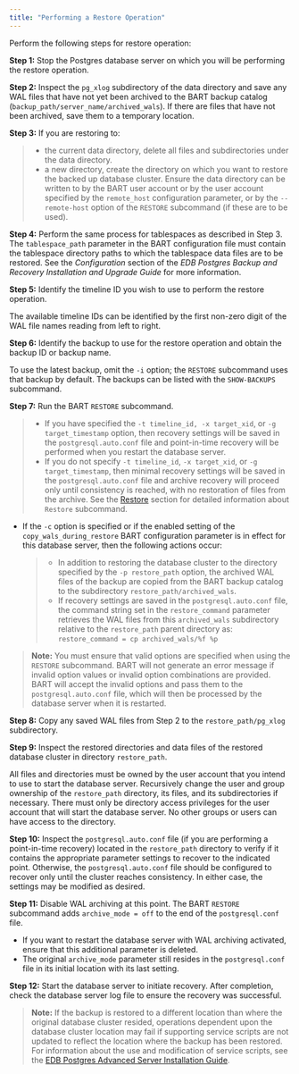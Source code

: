 ```yaml
---
title: "Performing a Restore Operation"
---
```


<div id="performing_a_restore_operation" class="registered_link"></div>


Perform the following steps for restore operation:

**Step 1:** Stop the Postgres database server on which you will be performing the restore operation.

**Step 2:** Inspect the `pg_xlog` subdirectory of the data directory and save any WAL files that have not yet been archived to the BART backup catalog (`backup_path/server_name/archived_wals`). If there are files that have not been archived, save them to a temporary location.

**Step 3:** If you are restoring to:

> -   the current data directory, delete all files and subdirectories under the data directory.
> -   a new directory, create the directory on which you want to restore the backed up database cluster. Ensure the data directory can be written to by the BART user account or by the user account specified by the `remote_host` configuration parameter, or by the `--remote-host` option of the `RESTORE` subcommand (if these are to be used).

**Step 4:** Perform the same process for tablespaces as described in Step 3. The `tablespace_path` parameter in the BART configuration file must contain the tablespace directory paths to which the tablespace data files are to be restored. See the *Configuration* section of the *EDB Postgres Backup and Recovery Installation and Upgrade Guide* for more information.

**Step 5:** Identify the timeline ID you wish to use to perform the restore operation.

The available timeline IDs can be identified by the first non-zero digit of the WAL file names reading from left to right.

**Step 6:** Identify the backup to use for the restore operation and obtain the backup ID or backup name.

To use the latest backup, omit the `-i` option; the `RESTORE` subcommand uses that backup by default. The backups can be listed with the `SHOW-BACKUPS` subcommand.

**Step 7:** Run the BART `RESTORE` subcommand.

> -   If you have specified the `-t timeline_id, -x target_xid`, or `-g target_timestamp` option, then recovery settings will be saved in the `postgresql.auto.conf` file and point-in-time recovery will be performed when you restart the database server.
> -   If you do not specify `-t timeline_id`, `-x target_xid`, or `-g target_timestamp`, then minimal recovery settings will be saved in the `postgresql.auto.conf` file and archive recovery will proceed only until consistency is reached, with no restoration of files from the archive. See the [Restore](../../04_using_bart/03_basic_bart_subcommand_usage/#restore) section for detailed information about `Restore` subcommand.

-   If the `-c` option is specified or if the enabled setting of the `copy_wals_during_restore` BART configuration parameter is in effect for this database server, then the following actions occur:

    > -   In addition to restoring the database cluster to the directory specified by the `-p restore_path` option, the archived WAL files of the backup are copied from the BART backup catalog to the subdirectory `restore_path/archived_wals`.
    > -   If recovery settings are saved in the `postgresql.auto.conf` file, the command string set in the `restore_command` parameter retrieves the WAL files from this `archived_wals` subdirectory relative to the `restore_path` parent directory as: `restore_command = cp archived_wals/%f %p`

> **Note:** You must ensure that valid options are specified when using the `RESTORE` subcommand. BART will not generate an error message if invalid option values or invalid option combinations are provided. BART will accept the invalid options and pass them to the `postgresql.auto.conf` file, which will then be processed by the database server when it is restarted.


**Step 8:** Copy any saved WAL files from Step 2 to the `restore_path/pg_xlog` subdirectory.

**Step 9:** Inspect the restored directories and data files of the restored database cluster in directory `restore_path`.

All files and directories must be owned by the user account that you intend to use to start the database server. Recursively change the user and group ownership of the `restore_path` directory, its files, and its subdirectories if necessary. There must only be directory access privileges for the user account that will start the database server. No other groups or users can have access to the directory.

**Step 10:** Inspect the `postgresql.auto.conf` file (if you are performing a point-in-time recovery) located in the `restore_path` directory to verify if it contains the appropriate parameter settings to recover to the indicated point. Otherwise, the `postgresql.auto.conf` file should be configured to recover only until the cluster reaches consistency. In either case, the settings may be modified as desired.

**Step 11:** Disable WAL archiving at this point. The BART `RESTORE` subcommand adds `archive_mode = off` to the end of the `postgresql.conf` file.

-   If you want to restart the database server with WAL archiving activated, ensure that this additional parameter is deleted.
-   The original `archive_mode` parameter still resides in the `postgresql.conf` file in its initial location with its last setting.

**Step 12:** Start the database server to initiate recovery. After completion, check the database server log file to ensure the recovery was successful.

> **Note:** If the backup is restored to a different location than where the original database cluster resided, operations dependent upon the database cluster location may fail if supporting service scripts are not updated to reflect the location where the backup has been restored. For information about the use and modification of service scripts, see the [EDB Postgres Advanced Server Installation Guide](https://www.enterprisedb.com/edb-docs).

